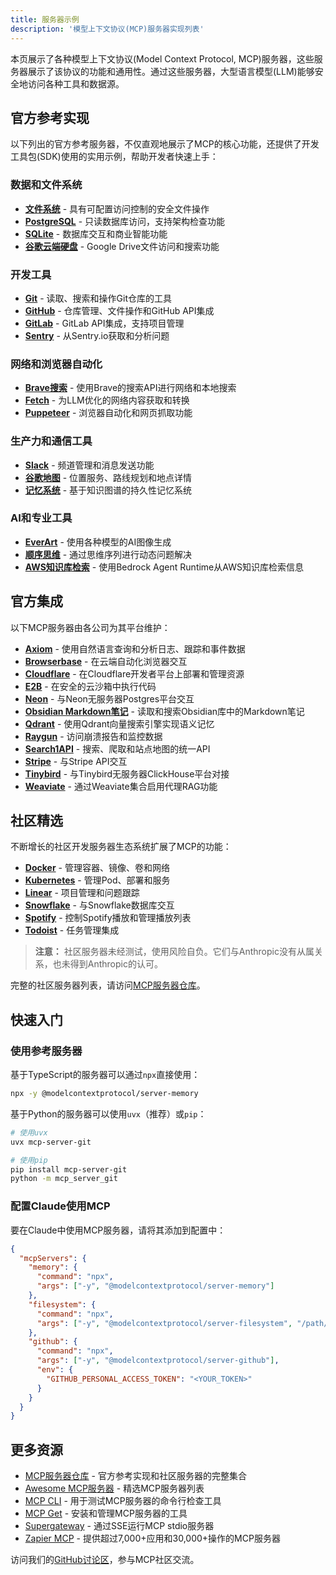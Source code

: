 ```yaml
---
title: 服务器示例
description: '模型上下文协议(MCP)服务器实现列表'
---
```


本页展示了各种模型上下文协议(Model Context Protocol, MCP)服务器，这些服务器展示了该协议的功能和通用性。通过这些服务器，大型语言模型(LLM)能够安全地访问各种工具和数据源。

## 官方参考实现

以下列出的官方参考服务器，不仅直观地展示了MCP的核心功能，还提供了开发工具包(SDK)使用的实用示例，帮助开发者快速上手：

### 数据和文件系统
- **[文件系统](https://github.com/modelcontextprotocol/servers/tree/main/src/filesystem)** - 具有可配置访问控制的安全文件操作
- **[PostgreSQL](https://github.com/modelcontextprotocol/servers/tree/main/src/postgres)** - 只读数据库访问，支持架构检查功能
- **[SQLite](https://github.com/modelcontextprotocol/servers/tree/main/src/sqlite)** - 数据库交互和商业智能功能
- **[谷歌云端硬盘](https://github.com/modelcontextprotocol/servers/tree/main/src/gdrive)** - Google Drive文件访问和搜索功能

### 开发工具
- **[Git](https://github.com/modelcontextprotocol/servers/tree/main/src/git)** - 读取、搜索和操作Git仓库的工具
- **[GitHub](https://github.com/modelcontextprotocol/servers/tree/main/src/github)** - 仓库管理、文件操作和GitHub API集成
- **[GitLab](https://github.com/modelcontextprotocol/servers/tree/main/src/gitlab)** - GitLab API集成，支持项目管理
- **[Sentry](https://github.com/modelcontextprotocol/servers/tree/main/src/sentry)** - 从Sentry.io获取和分析问题

### 网络和浏览器自动化
- **[Brave搜索](https://github.com/modelcontextprotocol/servers/tree/main/src/brave-search)** - 使用Brave的搜索API进行网络和本地搜索
- **[Fetch](https://github.com/modelcontextprotocol/servers/tree/main/src/fetch)** - 为LLM优化的网络内容获取和转换
- **[Puppeteer](https://github.com/modelcontextprotocol/servers/tree/main/src/puppeteer)** - 浏览器自动化和网页抓取功能

### 生产力和通信工具
- **[Slack](https://github.com/modelcontextprotocol/servers/tree/main/src/slack)** - 频道管理和消息发送功能
- **[谷歌地图](https://github.com/modelcontextprotocol/servers/tree/main/src/google-maps)** - 位置服务、路线规划和地点详情
- **[记忆系统](https://github.com/modelcontextprotocol/servers/tree/main/src/memory)** - 基于知识图谱的持久性记忆系统

### AI和专业工具
- **[EverArt](https://github.com/modelcontextprotocol/servers/tree/main/src/everart)** - 使用各种模型的AI图像生成
- **[顺序思维](https://github.com/modelcontextprotocol/servers/tree/main/src/sequentialthinking)** - 通过思维序列进行动态问题解决
- **[AWS知识库检索](https://github.com/modelcontextprotocol/servers/tree/main/src/aws-kb-retrieval-server)** - 使用Bedrock Agent Runtime从AWS知识库检索信息

## 官方集成

以下MCP服务器由各公司为其平台维护：

- **[Axiom](https://github.com/axiomhq/mcp-server-axiom)** - 使用自然语言查询和分析日志、跟踪和事件数据
- **[Browserbase](https://github.com/browserbase/mcp-server-browserbase)** - 在云端自动化浏览器交互
- **[Cloudflare](https://github.com/cloudflare/mcp-server-cloudflare)** - 在Cloudflare开发者平台上部署和管理资源
- **[E2B](https://github.com/e2b-dev/mcp-server)** - 在安全的云沙箱中执行代码
- **[Neon](https://github.com/neondatabase/mcp-server-neon)** - 与Neon无服务器Postgres平台交互
- **[Obsidian Markdown笔记](https://github.com/calclavia/mcp-obsidian)** - 读取和搜索Obsidian库中的Markdown笔记
- **[Qdrant](https://github.com/qdrant/mcp-server-qdrant/)** - 使用Qdrant向量搜索引擎实现语义记忆
- **[Raygun](https://github.com/MindscapeHQ/mcp-server-raygun)** - 访问崩溃报告和监控数据
- **[Search1API](https://github.com/fatwang2/search1api-mcp)** - 搜索、爬取和站点地图的统一API
- **[Stripe](https://github.com/stripe/agent-toolkit)** - 与Stripe API交互
- **[Tinybird](https://github.com/tinybirdco/mcp-tinybird)** - 与Tinybird无服务器ClickHouse平台对接
- **[Weaviate](https://github.com/weaviate/mcp-server-weaviate)** - 通过Weaviate集合启用代理RAG功能

## 社区精选

不断增长的社区开发服务器生态系统扩展了MCP的功能：

- **[Docker](https://github.com/ckreiling/mcp-server-docker)** - 管理容器、镜像、卷和网络
- **[Kubernetes](https://github.com/Flux159/mcp-server-kubernetes)** - 管理Pod、部署和服务
- **[Linear](https://github.com/jerhadf/linear-mcp-server)** - 项目管理和问题跟踪
- **[Snowflake](https://github.com/datawiz168/mcp-snowflake-service)** - 与Snowflake数据库交互
- **[Spotify](https://github.com/varunneal/spotify-mcp)** - 控制Spotify播放和管理播放列表
- **[Todoist](https://github.com/abhiz123/todoist-mcp-server)** - 任务管理集成

> **注意：** 社区服务器未经测试，使用风险自负。它们与Anthropic没有从属关系，也未得到Anthropic的认可。

完整的社区服务器列表，请访问[MCP服务器仓库](https://github.com/modelcontextprotocol/servers)。

## 快速入门

### 使用参考服务器

基于TypeScript的服务器可以通过`npx`直接使用：

```bash
npx -y @modelcontextprotocol/server-memory
```

基于Python的服务器可以使用`uvx`（推荐）或`pip`：

```bash
# 使用uvx
uvx mcp-server-git

# 使用pip
pip install mcp-server-git
python -m mcp_server_git
```

### 配置Claude使用MCP

要在Claude中使用MCP服务器，请将其添加到配置中：

```json
{
  "mcpServers": {
    "memory": {
      "command": "npx",
      "args": ["-y", "@modelcontextprotocol/server-memory"]
    },
    "filesystem": {
      "command": "npx",
      "args": ["-y", "@modelcontextprotocol/server-filesystem", "/path/to/allowed/files"]
    },
    "github": {
      "command": "npx",
      "args": ["-y", "@modelcontextprotocol/server-github"],
      "env": {
        "GITHUB_PERSONAL_ACCESS_TOKEN": "<YOUR_TOKEN>"
      }
    }
  }
}
```

## 更多资源

- [MCP服务器仓库](https://github.com/modelcontextprotocol/servers) - 官方参考实现和社区服务器的完整集合
- [Awesome MCP服务器](https://github.com/punkpeye/awesome-mcp-servers) - 精选MCP服务器列表
- [MCP CLI](https://github.com/wong2/mcp-cli) - 用于测试MCP服务器的命令行检查工具
- [MCP Get](https://mcp-get.com) - 安装和管理MCP服务器的工具
- [Supergateway](https://github.com/supercorp-ai/supergateway) - 通过SSE运行MCP stdio服务器
- [Zapier MCP](https://zapier.com/mcp) - 提供超过7,000+应用和30,000+操作的MCP服务器

访问我们的[GitHub讨论区](https://github.com/orgs/modelcontextprotocol/discussions)，参与MCP社区交流。
